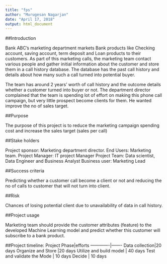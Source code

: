 ```yaml
---
title: "fps"
author: "Murugesan Nagarjan"
date: "April 17, 2018"
output: html_document
---
```


##Introduction

Bank ABC's marketing department markets Bank products like Checking account, saving account, term deposit and Loan products to their customers. As part of this marketing calls, the marketing team contact various people and gather initial information about the customer and store them in a call history database. The database has the past call history and details about how many such a call turned into potential buyer.

The team has around 2 years' worth of call history and the outcome details whether a customer turned into buyer or not. The department director complained that the team is spending lot of effort on making this phone call campaign, but very little prospect become clients for them. He wanted improve the no of sales target.


##Purpose

The purpose of this project is to reduce the marketing campaign spending cost and increase the sales target (sales per call)


##Stake holders

Project sponsor: Marketing department director.
End Users: Marketing team.
Project Manager: IT project Manager
Project Team: Data scientist, Data Engineer and Business Analyst
Business user:  Marketing Lead

##Success criteria

Predicting whether a customer call become a client or not and reducing the no of calls to customer that will not turn into client.

##Risk

Chances of losing potential client due to unavailability of data in call history.

##Project usage

Marketing team should provide the customer attributes (feature) to the developed Machine Learning model and predict whether this customer will subscribe to a bank product.


##Project timeline:
Project Phase|efforts
-------------|-------
Data collection|20 days
Organize and Store |20 days
Utilize and build model | 40 days 
Test and validate the Mode | 10 days
Decide |  10 days
